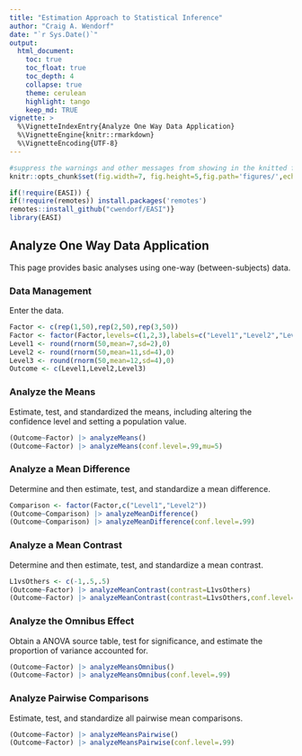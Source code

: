 ```yaml
---
title: "Estimation Approach to Statistical Inference"
author: "Craig A. Wendorf"
date: "`r Sys.Date()`"
output:
  html_document:
    toc: true
    toc_float: true
    toc_depth: 4
    collapse: true
    theme: cerulean
    highlight: tango
    keep_md: TRUE
vignette: >
  %\VignetteIndexEntry{Analyze One Way Data Application}
  %\VignetteEngine{knitr::rmarkdown}
  %\VignetteEncoding{UTF-8}
---
```


```r
#suppress the warnings and other messages from showing in the knitted file.
knitr::opts_chunk$set(fig.width=7, fig.height=5,fig.path='figures/',echo=TRUE,warning=FALSE,message=FALSE)
```

```r
if(!require(EASI)) {
if(!require(remotes)) install.packages('remotes')
remotes::install_github("cwendorf/EASI")}
library(EASI)
```

## Analyze One Way Data Application

This page provides basic analyses using one-way (between-subjects) data.

### Data Management

Enter the data.
```r
Factor <- c(rep(1,50),rep(2,50),rep(3,50))
Factor <- factor(Factor,levels=c(1,2,3),labels=c("Level1","Level2","Level3"))
Level1 <- round(rnorm(50,mean=7,sd=2),0)
Level2 <- round(rnorm(50,mean=11,sd=4),0)
Level3 <- round(rnorm(50,mean=12,sd=4),0)
Outcome <- c(Level1,Level2,Level3)
```

### Analyze the Means

Estimate, test, and standardized the means, including altering the confidence level and setting a population value.
```r
(Outcome~Factor) |> analyzeMeans()
(Outcome~Factor) |> analyzeMeans(conf.level=.99,mu=5)
```

### Analyze a Mean Difference

Determine and then estimate, test, and standardize a mean difference.
```r
Comparison <- factor(Factor,c("Level1","Level2"))
(Outcome~Comparison) |> analyzeMeanDifference()
(Outcome~Comparison) |> analyzeMeanDifference(conf.level=.99)
```

### Analyze a Mean Contrast

Determine and then estimate, test, and standardize a mean contrast.
```r
L1vsOthers <- c(-1,.5,.5)
(Outcome~Factor) |> analyzeMeanContrast(contrast=L1vsOthers)
(Outcome~Factor) |> analyzeMeanContrast(contrast=L1vsOthers,conf.level=.99)
```

### Analyze the Omnibus Effect

Obtain a ANOVA source table, test for significance, and estimate the proportion of variance accounted for.
```r
(Outcome~Factor) |> analyzeMeansOmnibus()
(Outcome~Factor) |> analyzeMeansOmnibus(conf.level=.99)
```

### Analyze Pairwise Comparisons

Estimate, test, and standardize all pairwise mean comparisons.
```r
(Outcome~Factor) |> analyzeMeansPairwise()
(Outcome~Factor) |> analyzeMeansPairwise(conf.level=.99)
```
